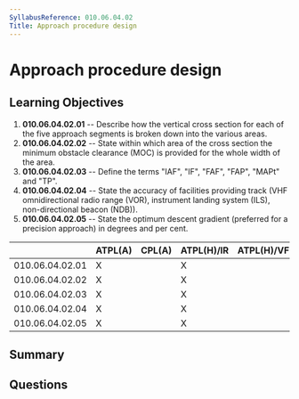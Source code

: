 ```yaml
---
SyllabusReference: 010.06.04.02
Title: Approach procedure design
---
```


# Approach procedure design

## Learning Objectives

1.  **010.06.04.02.01** -- Describe how the vertical cross section for each of
    the five approach segments is broken down into the various areas.
2.  **010.06.04.02.02** -- State within which area of the cross section the
    minimum obstacle clearance (MOC) is provided for the whole width of the area.
3.  **010.06.04.02.03** -- Define the terms "IAF", "IF", "FAF", "FAP", "MAPt" and
    "TP".
4.  **010.06.04.02.04** -- State the accuracy of facilities providing track (VHF
    omnidirectional radio range (VOR), instrument landing system (ILS),
    non-directional beacon (NDB)).
5.  **010.06.04.02.05** -- State the optimum descent gradient (preferred for a
    precision approach) in degrees and per cent.

|                 | ATPL(A) | CPL(A) | ATPL(H)/IR | ATPL(H)/VFR | CPL(H) | IR | CBIR(A) |
| --------------- | ------- | ------ | ---------- | ----------- | ------ | -- | ------- |
| 010.06.04.02.01 | X       |        | X          |             |        | X  | X       |
| 010.06.04.02.02 | X       |        | X          |             |        | X  | X       |
| 010.06.04.02.03 | X       |        | X          |             |        | X  | X       |
| 010.06.04.02.04 | X       |        | X          |             |        | X  | X       |
| 010.06.04.02.05 | X       |        | X          |             |        | X  | X       |

## Summary

## Questions
